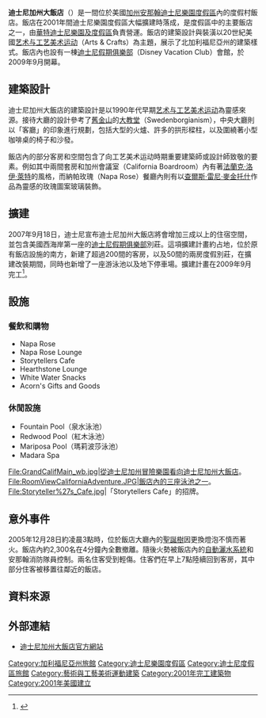 {{noteTA
|G1=Disney
|G2=USState
|1=zh-cn:饭店;zh-tw:飯店;zh-hk:酒店;
}}

{{Infobox Disney resort
| name = 迪士尼加州大飯店
| logo = Disneys_Grand_Californian_logo.svg
| image = P2130133GrandCalifSide_wb.jpg
| image_caption = 迪士尼加州大飯店的藝術與工藝美術建築風格
| category = {{Rating|4.7|5}}
| roomnumber = 1019
| suite = 44
| type = DR
| location = [[迪士尼樂園度假區|迪士尼樂園度假區]]
| opening_date = {{start date|2001|01|02}}
| theme = 加州[[艺术与工艺美术运动|工藝美術]]
| website = [http://disneyland.disney.go.com/grand-californian-hotel/ 迪士尼加州大飯店官方網站]
| operator = [[華特迪士尼樂園及度假區|華特迪士尼樂園及度假區]]
}}
{{Disneyland Resort sidebar}}
'''迪士尼加州大飯店'''（{{lang|en|Disney's Grand Californian Hotel & Spa}}）是一間位於美國[[加州|加州]][[安那翰|安那翰]][[迪士尼樂園度假區|迪士尼樂園度假區]]內的度假村飯店。飯店在2001年間迪士尼樂園度假區大幅擴建時落成，是度假區中的主要飯店之一，由[[華特迪士尼樂園及度假區|華特迪士尼樂園及度假區]]負責營運。飯店的建築設計與裝潢以20世紀美國[[艺术与工艺美术运动|艺术与工艺美术运动]]（Arts & Crafts）為主題，展示了北加利福尼亞州的建築樣式。飯店內也設有一棟[[迪士尼假期俱樂部|迪士尼假期俱樂部]]（Disney Vacation Club）會館，於2009年9月開幕。

== 建築設計 ==
迪士尼加州大飯店的建築設計是以1990年代早期[[艺术与工艺美术运动|艺术与工艺美术运动]]為靈感來源。接待大廳的設計參考了[[舊金山|舊金山]]的[[大教堂|大教堂]]（Swedenborgianism），中央大廳則以「客廳」的印象進行規劃，包括大型的火爐、許多的拱形樑柱，以及圍繞著小型咖啡桌的椅子和沙發。

飯店內的部分客房和空間包含了向工艺美术运动時期重要建築師或設計師致敬的要素。例如其中兩間套房和加州會議室（California Boardroom）內有著[[法蘭克·洛伊·萊特|法蘭克·洛伊·萊特]]的風格，而納帕玫瑰（Napa Rose）餐廳內則有以[[查爾斯·雷尼·麥金托什|查爾斯·雷尼·麥金托什]]作品為靈感的玫瑰圖案玻璃裝飾。

== 擴建 ==
2007年9月18日，迪士尼宣布迪士尼加州大飯店將會增加三成以上的住宿空間，並包含美國西海岸第一座的[[迪士尼假期俱樂部|迪士尼假期俱樂部]]別莊。這項擴建計畫約占地{{convert|2.5|acre|m2}}，位於原有飯店設施的南方，新建了超過200間的客房，以及50間的兩房度假別莊，在擴建改裝期間，同時也新增了一座游泳池以及地下停車場。擴建計畫在2009年9月完工<ref>{{Cite news |last=Cain |first=Sandi |title=Disney Expanding Grand Californian Hotel | newspaper=Orange County Business Journal |date=2007-09-18}}</ref>。

== 設施 ==
=== 餐飲和購物 ===
* Napa Rose
* Napa Rose Lounge
* Storytellers Cafe
* Hearthstone Lounge
* White Water Snacks
* Acorn's Gifts and Goods

=== 休閒設施 ===
* Fountain Pool（泉水泳池）
* Redwood Pool（紅木泳池）
* Mariposa Pool（瑪莉波莎泳池）
* Madara Spa

<gallery>
File:GrandCalifMain_wb.jpg|從迪士尼加州冒險樂園看向迪士尼加州大飯店。
File:RoomViewCaliforniaAdventure.JPG|飯店內的三座泳池之一。
File:Storyteller%27s_Cafe.jpg|「Storytellers Cafe」的招牌。
</gallery>

== 意外事件 ==
2005年12月28日約凌晨3點時，位於飯店大廳內的[[聖誕樹|聖誕樹]]因更換燈泡不慎而著火。飯店內約2,300名在4分鐘內全數撤離。隨後火勢被飯店內的[[自動灑水系統|自動灑水系統]]和安那翰消防隊員控制。兩名住客受到輕傷。住客們在早上7點陸續回到客房，其中部分住客被移置往鄰近的飯店。

== 資料來源 ==
{{reflist}}

== 外部連結 ==
* [http://disneyland.disney.go.com/grand-californian-hotel/ 迪士尼加州大飯店官方網站] {{Wayback|url=http://disneyland.disney.go.com/grand-californian-hotel/ |date=20140626050326 }}

{{Disneyland Resort}}
{{DEFAULTSORT:Disney's Grand Californian Hotel & Spa}}
[[Category:加利福尼亞州旅館|Category:加利福尼亞州旅館]]
[[Category:迪士尼樂園度假區|Category:迪士尼樂園度假區]]
[[Category:迪士尼度假區旅館|Category:迪士尼度假區旅館]]
[[Category:藝術與工藝美術運動建築|Category:藝術與工藝美術運動建築]]
[[Category:2001年完工建築物|Category:2001年完工建築物]]
[[Category:2001年美國建立|Category:2001年美國建立]]